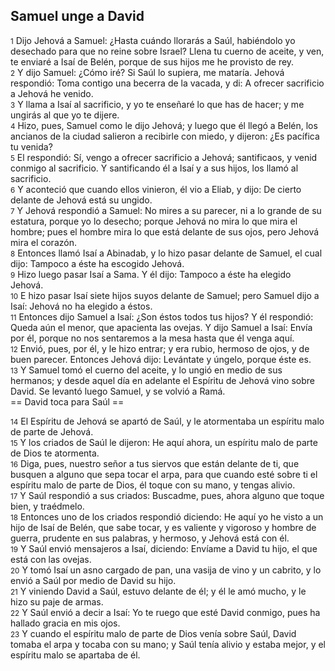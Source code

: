 == Samuel unge a David ==

{{anchor|1}} <small>1</small> Dijo Jehová a Samuel: ¿Hasta cuándo llorarás a Saúl, habiéndolo yo desechado para que no reine sobre Israel? Llena tu cuerno de aceite, y ven, te enviaré a Isaí de Belén, porque de sus hijos me he provisto de rey.<br>
{{anchor|2}} <small>2</small> Y dijo Samuel: ¿Cómo iré? Si Saúl lo supiera, me mataría. Jehová respondió: Toma contigo una becerra de la vacada, y di: A ofrecer sacrificio a Jehová he venido.<br>
{{anchor|3}} <small>3</small> Y llama a Isaí al sacrificio, y yo te enseñaré lo que has de hacer; y me ungirás al que yo te dijere.<br>
{{anchor|4}} <small>4</small> Hizo, pues, Samuel como le dijo Jehová; y luego que él llegó a Belén, los ancianos de la ciudad salieron a recibirle con miedo, y dijeron: ¿Es pacífica tu venida?<br>
{{anchor|5}} <small>5</small> El respondió: Sí, vengo a ofrecer sacrificio a Jehová; santificaos, y venid conmigo al sacrificio. Y santificando él a Isaí y a sus hijos, los llamó al sacrificio.<br>
{{anchor|6}} <small>6</small> Y aconteció que cuando ellos vinieron, él vio a Eliab, y dijo: De cierto delante de Jehová está su ungido.<br>
{{anchor|7}} <small>7</small> Y Jehová respondió a Samuel: No mires a su parecer, ni a lo grande de su estatura, porque yo lo desecho; porque Jehová no mira lo que mira el hombre; pues el hombre mira lo que está delante de sus ojos, pero Jehová mira el corazón.<br>
{{anchor|8}} <small>8</small> Entonces llamó Isaí a Abinadab, y lo hizo pasar delante de Samuel, el cual dijo: Tampoco a éste ha escogido Jehová.<br>
{{anchor|9}} <small>9</small> Hizo luego pasar Isaí a Sama. Y él dijo: Tampoco a éste ha elegido Jehová.<br>
{{anchor|10}} <small>10</small> E hizo pasar Isaí siete hijos suyos delante de Samuel; pero Samuel dijo a Isaí: Jehová no ha elegido a éstos.<br>
{{anchor|11}} <small>11</small> Entonces dijo Samuel a Isaí: ¿Son éstos todos tus hijos? Y él respondió: Queda aún el menor, que apacienta las ovejas. Y dijo Samuel a Isaí: Envía por él, porque no nos sentaremos a la mesa hasta que él venga aquí.<br>
{{anchor|12}} <small>12</small> Envió, pues, por él, y le hizo entrar; y era rubio, hermoso de ojos, y de buen parecer. Entonces Jehová dijo: Levántate y úngelo, porque éste es.<br>
{{anchor|13}} <small>13</small> Y Samuel tomó el cuerno del aceite, y lo ungió en medio de sus hermanos; y desde aquel día en adelante el Espíritu de Jehová vino sobre David. Se levantó luego Samuel, y se volvió a Ramá.<br>
== David toca para Saúl ==

{{anchor|14}} <small>14</small> El Espíritu de Jehová se apartó de Saúl, y le atormentaba un espíritu malo de parte de Jehová.<br>
{{anchor|15}} <small>15</small> Y los criados de Saúl le dijeron: He aquí ahora, un espíritu malo de parte de Dios te atormenta.<br>
{{anchor|16}} <small>16</small> Diga, pues, nuestro señor a tus siervos que están delante de ti, que busquen a alguno que sepa tocar el arpa, para que cuando esté sobre ti el espíritu malo de parte de Dios, él toque con su mano, y tengas alivio.<br>
{{anchor|17}} <small>17</small> Y Saúl respondió a sus criados: Buscadme, pues, ahora alguno que toque bien, y traédmelo.<br>
{{anchor|18}} <small>18</small> Entonces uno de los criados respondió diciendo: He aquí yo he visto a un hijo de Isaí de Belén, que sabe tocar, y es valiente y vigoroso y hombre de guerra, prudente en sus palabras, y hermoso, y Jehová está con él.<br>
{{anchor|19}} <small>19</small> Y Saúl envió mensajeros a Isaí, diciendo: Envíame a David tu hijo, el que está con las ovejas.<br>
{{anchor|20}} <small>20</small> Y tomó Isaí un asno cargado de pan, una vasija de vino y un cabrito, y lo envió a Saúl por medio de David su hijo.<br>
{{anchor|21}} <small>21</small> Y viniendo David a Saúl, estuvo delante de él; y él le amó mucho, y le hizo su paje de armas.<br>
{{anchor|22}} <small>22</small> Y Saúl envió a decir a Isaí: Yo te ruego que esté David conmigo, pues ha hallado gracia en mis ojos.<br>
{{anchor|23}} <small>23</small> Y cuando el espíritu malo de parte de Dios venía sobre Saúl, David tomaba el arpa y tocaba con su mano; y Saúl tenía alivio y estaba mejor, y el espíritu malo se apartaba de él.<br>
